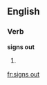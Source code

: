 ==English==

===Verb===
'''signs out'''

# {{third-person singular of|[[sign out]]}}

[[fr:signs out]]
